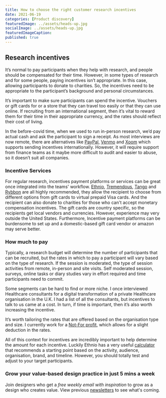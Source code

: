 ```yaml
---
title: How to choose the right customer research incentives
date: 2021-06-19
categories: [Product discovery]
featuredImage: ../assets/heads-up.jpg
socialImage: ../assets/heads-up.jpg
featuredImageCaption: 
published: true
---
```




## Research incentives
It’s normal to pay participants when they help with research, and people should be compensated for their time. However, in some types of research and for some people, paying incentives isn’t appropriate. In this case, allowing participants to donate to charities. So, the incentives need to be appropriate to the participant’s background and personal circumstances. 

It’s important to make sure participants can spend the incentive. Vouchers or gift cards for or a store that they can travel too easily or that they can use online. If recruiting from an international segment, then it’s vital to reward them for their time in their appropriate currency, and the rates should reflect their cost of living.

In the before-covid time, when we used to run in-person research, we’d pay actual cash and ask the participant to sign a receipt. As most interviews are now remote, there are alternatives like [PayPal](https://www.paypal.com), [Venmo](https://venmo.com) and [Xoom](https://www.xoom.com) which supports sending incentives internationally. However, it will require support from finance teams as it maybe more difficult to audit and easier to abuse, so it doesn’t suit all companies.

### Incentive Services
For regular research, incentives payment platforms or services can be great once integrated into the teams' workflow. [Ethnio](https://ethn.io), [Tremendous](https://www.tremendous.com), [Tango](https://www.tangocard.com) and [Rybbon](https://www.rybbon.net) are all highly recommended, they allow the recipient to choose from different options from gift cards to virtual prepaid Visa cards. And the recipient can also donate to charities for those who can't accept monetary compensation incentives. The gift cards are country specific, so the recipients get local vendors and currencies. However, experience may very outside the United States. Furthermore, Incentive payment platforms can be burdensome to set up and a domestic-based gift card vendor or amazon may serve better. 

### How much to pay
Typically, a research budget will determine the number of participants that can be recruited, but the rates in which to pay a participant will vary based on the type of research. If the session is moderated, the type of session activities from remote, in-person and site visits. Self moderated session, surveys, online tasks or diary studies vary in effort required and time participants need to commit.  

Some segments can be hard to find or more niche. I once interviewed Healthcare consultants for a digital transformation of a private Healthcare organisation in the U.K. I had a list of all the consultants, but incentives to talk to us came at a cost. In turn, if time is important, then it’s also worth increasing the incentive. 

It’s worth tailoring the rates that are offered based on the organisation type and size. I currently work for a [Not-For profit](https://rsimms.com/oua), which allows for a slight deduction in the rates. 

All of this context for incentives are incredibly important to help determine the amount for each incentive. Luckily Ethnio has a very useful [calculator](https://ethn.io/incentives/calculator) that recommends a starting point based on the activity, audience, organisation, brand, and timeline. However, you should totally test and adjust to your target participants. 

### Grow your value-based design practice in just 5 mins a week
Join designers who get a _free weekly email with inspiration_ to grow as a design who creates value. View previous <a href="https://rsimms.substack.com">newsletters</a> to see what's coming.